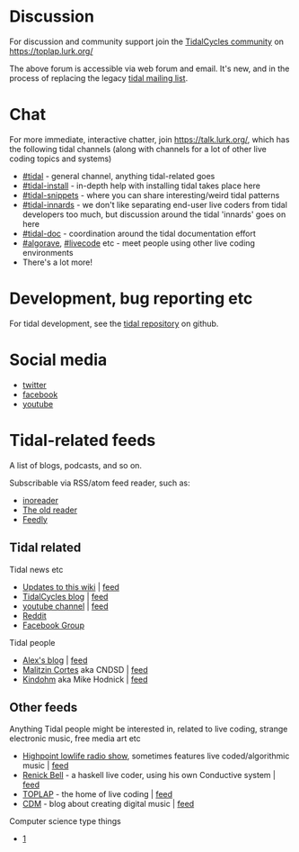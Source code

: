 <languages/>
= Discussion =

For discussion and community support join the [https://toplap.lurk.org/c/communities/tidalcycles TidalCycles community] on https://toplap.lurk.org/

The above forum is accessible via web forum and email. It's new, and in the process of replacing the legacy [https://we.lurk.org/postorius/lists/tidal.we.lurk.org/ tidal mailing list].

= Chat =

For more immediate, interactive chatter, join https://talk.lurk.org/, which has the following tidal channels (along with channels for a lot of other live coding topics and systems)

* [https://talk.lurk.org/channel/tidal #tidal] - general channel, anything tidal-related goes
* [https://talk.lurk.org/channel/tidal-install #tidal-install] - in-depth help with installing tidal takes place here
* [https://talk.lurk.org/channel/tidal-snippets #tidal-snippets] - where you can share interesting/weird tidal patterns
* [https://talk.lurk.org/channel/tidal-innards #tidal-innards] - we don't like separating end-user live coders from tidal developers too much, but discussion around the tidal 'innards' goes on here
* [https://talk.lurk.org/channel/tidal-doc #tidal-doc] - coordination around the tidal documentation effort
* [https://talk.lurk.org/channel/algorave #algorave], [https://talk.lurk.org/channel/algorave #livecode] etc - meet people using other live coding environments
* There's a lot more!

= Development, bug reporting etc =

For tidal development, see the [https://github.com/tidalcycles/tidal tidal repository] on github.

= Social media =

* [https://www.twitter.com/tidalcycles/ twitter]
* [https://www.facebook.com/tidalcycles/ facebook]
* [https://www.youtube.com/tidalcycles/ youtube]

= Tidal-related feeds =

A list of blogs, podcasts, and so on.

Subscribable via RSS/atom feed reader, such as:

* [https://www.inoreader.com/ inoreader]
* [https://theoldreader.com/ The old reader]
* [https://feedly.com/ Feedly]

== Tidal related ==

Tidal news etc

* [https://tidalcycles.org/index.php/Special:RecentChanges Updates to this wiki] | [https://tidalcycles.org/api.php?hidebots=1&translations=filter&urlversion=1&days=7&limit=50&action=feedrecentchanges&feedformat=atom feed]
* [http://blog.tidalcycles.org/ TidalCycles blog] | [http://blog.tidalcycles.org/feed/ feed]
* [https://www.youtube.com/tidalcycles/ youtube channel] | [https://www.youtube.com/tidalcycles/ feed]
* [https://www.reddit.com/r/TidalCycles/ Reddit]
* [https://www.facebook.com/groups/tidalcycles/ Facebook Group]

Tidal people

* [http://slab.org/ Alex's blog] | [https://slab.org/feed/ feed]
* [https://malitzincortes.net/ Malitzin Cortes] aka CNDSD  | [https://malitzincortes.net/feed/ feed]
* [http://kindohm.com/ Kindohm] aka Mike Hodnick | [http://feed.kindohm.com/ feed]

== Other feeds ==

Anything Tidal people might be interested in, related to live coding, strange electronic music, free media art etc

* [https://bff.fm/shows/highpoint-lowlife Highpoint lowlife radio show], sometimes features live coded/algorithmic music | [https://data.bff.fm/shows/highpoint-lowlife.rss feed]
* [http://www.renickbell.net/ Renick Bell] - a haskell live coder, using his own Conductive system | [http://www.renickbell.net/feed.php feed]
* [http://toplap.org/ TOPLAP] - the home of live coding | [https://toplap.org/feed feed]
* [http://cdm.link/ CDM] - blog about creating digital music | [http://cdm.link/feed feed]

Computer science type things

* [http://lambda-the-ultimate.org/]